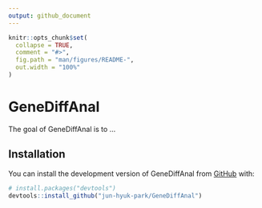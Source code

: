 ```yaml
---
output: github_document
---
```


<!-- README.md is generated from README.Rmd. Please edit that file -->

```r
knitr::opts_chunk$set(
  collapse = TRUE,
  comment = "#>",
  fig.path = "man/figures/README-",
  out.width = "100%"
)
```

# GeneDiffAnal

<!-- badges: start -->
<!-- badges: end -->

The goal of GeneDiffAnal is to ...

## Installation

You can install the development version of GeneDiffAnal from [GitHub](https://github.com/) with:

``` r
# install.packages("devtools")
devtools::install_github("jun-hyuk-park/GeneDiffAnal")
```
